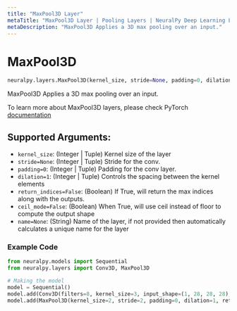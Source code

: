 ```yaml
---
title: "MaxPool3D Layer"
metaTitle: "MaxPool3D Layer | Pooling Layers | NeuralPy Deep Learning Library"
metaDescription: "MaxPool3D Applies a 3D max pooling over an input."
---
```


# MaxPool3D

```python
neuralpy.layers.MaxPool3D(kernel_size, stride=None, padding=0, dilation=1, return_indices=False, ceil_mode=False, name=None)
```

MaxPool3D Applies a 3D max pooling over an input.

To learn more about MaxPool3D layers, please check PyTorch [documentation](https://pytorch.org/docs/stable/nn.html#maxpool3d)

## Supported Arguments:

  - `kernel_size`: (Integer | Tuple) Kernel size of the layer
  - `stride=None`: (Integer | Tuple) Stride for the conv.
  - `padding=0`: (Integer | Tuple) Padding for the conv layer.
  - `dilation=1`: (Integer | Tuple) Controls the spacing between the kernel elements
  - `return_indices=False`: (Boolean) If True, will return the max indices along with the outputs.
  - `ceil_mode=False`: (Boolean) When True, will use ceil instead of floor to compute the output shape
  - `name=None`: (String) Name of the layer, if not provided then automatically calculates a unique name for the layer

### Example Code

```python
from neuralpy.models import Sequential
from neuralpy.layers import Conv3D, MaxPool3D

# Making the model
model = Sequential()
model.add(Conv3D(filters=8, kernel_size=3, input_shape=(1, 28, 28, 28), stride=1, name="first cnn"))
model.add(MaxPool3D(kernel_size=2, stride=2, padding=0, dilation=1, return_indices=False, ceil_mode=False, name="Pool Layer"))
```